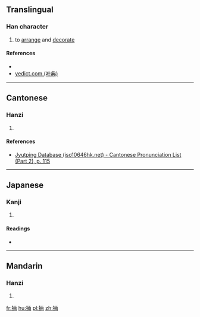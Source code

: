 ==Translingual==

===Han character===
{{Han char|rn=64|rad=手|as=08|sn=11|four=|canj=手一中月 (QMLB)|ids=⿰[[扌]][[兩]]}}

# to [[arrange]] and [[decorate]]

====References====
* {{Han ref|kx=0438.040|dkj=12266|dj=0788.020|hdz=31892.100|uh=639A|ud=25498}}
*[http://yedict.com/htm/63/639A.htm yedict.com (叶典)]

----

==Cantonese==

===Hanzi===
{{yue-hanzi|jyut=[[loeng5]]|y=leung5}}

# {{defn|lang=yue|sort=手08}}

====References====
*[http://www.iso10646hk.net/jp/document/download.jsp Jyutping Database (iso10646hk.net) - Cantonese Pronunciation List (Part 2), p. 115]

----

==Japanese==

===Kanji===
{{ja-kanji|grade=|rs=手08}}

# {{defn|lang=ja|sort=手08}}

====Readings====
* {{ja-readings|on=[[りょう]] (ryō) |kun=[[かざる]] (kazaru)}}

----

==Mandarin==

===Hanzi===
{{cmn-hanzi|pin=[[liǎng]] ([[liang3]]), [[nǐ]] ([[ni3]]), [[niè]] ([[nie4]])|wg=liang<sup>3</sup>, ni<sup>3</sup>, nieh<sup>4</sup>}}

# {{defn|lang=cmn|sort=手08}}

[[fr:掚]]
[[hu:掚]]
[[pl:掚]]
[[zh:掚]]
